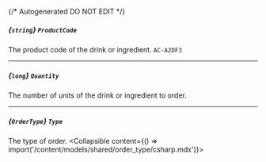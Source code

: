 {/* Autogenerated DO NOT EDIT  */}

##### *{`string`}* `ProductCode`
The product code of the drink or ingredient.
`AC-A2DF3`

---
##### *{`long`}* `Quantity`
The number of units of the drink or ingredient to order.

---
##### *{`OrderType`}* `Type`
The type of order.
<Collapsible content={() => import('/content/models/shared/order_type/csharp.mdx')}>
</Collapsible>

